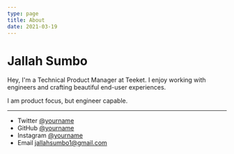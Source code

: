 ```yaml
---
type: page
title: About
date: 2021-03-19
---
```


# Jallah Sumbo

Hey, I'm a Technical Product Manager  at Teeket. I enjoy working with engineers and crafting beautiful end-user experiences.

I am product focus, but engineer capable.

---

- Twitter [@yourname](https://twitter.com/@iamjallah)
- GitHub [@yourname](https://github.com/jsumbo)
- Instagram [@yourname](https://instagram.com/hey_j.ay)
- Email jallahsumbo1@gmail.com
